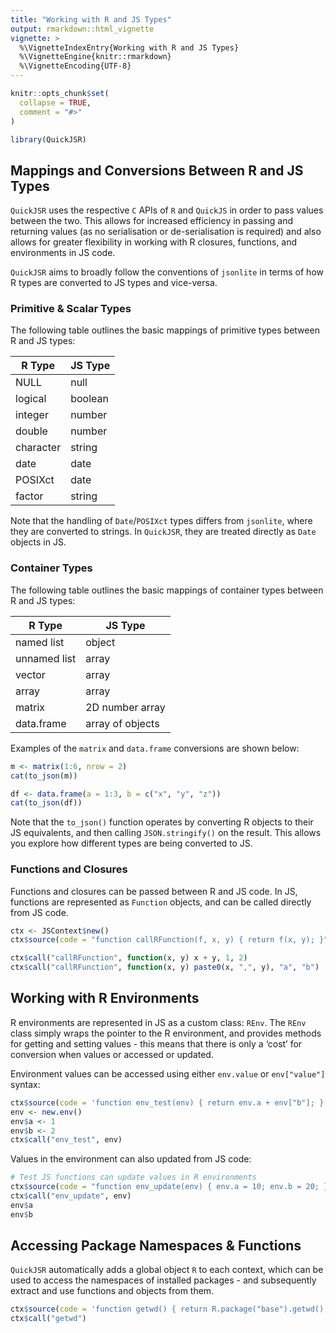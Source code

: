 ```yaml
---
title: "Working with R and JS Types"
output: rmarkdown::html_vignette
vignette: >
  %\VignetteIndexEntry{Working with R and JS Types}
  %\VignetteEngine{knitr::rmarkdown}
  %\VignetteEncoding{UTF-8}
---
```


```r
knitr::opts_chunk$set(
  collapse = TRUE,
  comment = "#>"
)
```

```r
library(QuickJSR)
```

## Mappings and Conversions Between R and JS Types

`QuickJSR` uses the respective `C` APIs of `R` and `QuickJS` in order to pass values between the two. This allows for increased efficiency in passing and returning values (as no serialisation or de-serialisation is required) and also allows for greater flexibility in working with R closures, functions, and environments in JS code.

`QuickJSR` aims to broadly follow the conventions of `jsonlite` in terms of how R types are converted to JS types and vice-versa. 

### Primitive & Scalar Types

The following table outlines the basic mappings of primitive types between R and JS types:

| R Type | JS Type |
|--------|---------|
| NULL   | null    |
| logical| boolean |
| integer| number  |
| double | number  |
| character| string|
| date   | date    |
| POSIXct| date    |
| factor | string  |

Note that the handling of `Date`/`POSIXct` types differs from `jsonlite`, where they are converted to strings. In `QuickJSR`, they are treated directly as `Date` objects in JS.

### Container Types

The following table outlines the basic mappings of container types between R and JS types:

| R Type | JS Type |
|--------|---------|
| named list   | object  |
| unnamed list | array   |
| vector       | array   |
| array        | array   |
| matrix       | 2D number array   |
| data.frame   | array of objects  |

Examples of the `matrix` and `data.frame` conversions are shown below:

```r
m <- matrix(1:6, nrow = 2)
cat(to_json(m))
```

```r
df <- data.frame(a = 1:3, b = c("x", "y", "z"))
cat(to_json(df))
```

Note that the `to_json()` function operates by converting R objects to their JS equivalents, and then calling `JSON.stringify()` on the result. This allows you explore how different types are being converted to JS.

### Functions and Closures

Functions and closures can be passed between R and JS code. In JS, functions are represented as `Function` objects, and can be called directly from JS code. 

```r
ctx <- JSContext$new()
ctx$source(code = "function callRFunction(f, x, y) { return f(x, y); }")

ctx$call("callRFunction", function(x, y) x + y, 1, 2)
ctx$call("callRFunction", function(x, y) paste0(x, ",", y), "a", "b")
```


## Working with R Environments

R environments are represented in JS as a custom class: `REnv`. The `REnv` class simply wraps the pointer to the R environment, and provides methods for getting and setting values - this means that there is only a 'cost' for conversion when values or accessed or updated.

Environment values can be accessed using either `env.value` or `env["value"]` syntax:

```r
ctx$source(code = 'function env_test(env) { return env.a + env["b"]; }')
env <- new.env()
env$a <- 1
env$b <- 2
ctx$call("env_test", env)
```

Values in the environment can also updated from JS code:

```r
# Test JS functions can update values in R environments
ctx$source(code = "function env_update(env) { env.a = 10; env.b = 20; }")
ctx$call("env_update", env)
env$a
env$b
```

## Accessing Package Namespaces & Functions

`QuickJSR` automatically adds a global object `R` to each context, which can be used to access the namespaces of installed packages - and subsequently extract and use functions and objects from them. 

```r
ctx$source(code = 'function getwd() { return R.package("base").getwd() }')
ctx$call("getwd")
```